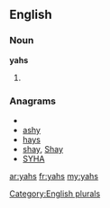 ==English==

===Noun===
'''yahs'''

# {{plural of|[[yah]]}}

===Anagrams===
* {{alphagram|ahsy}}
* [[ashy#English|ashy]]
* [[hays#English|hays]]
* [[shay#English|shay]], [[Shay#English|Shay]]
* [[SYHA#English|SYHA]]

[[Category:English plurals]]

[[ar:yahs]]
[[fr:yahs]]
[[my:yahs]]